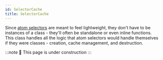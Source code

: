```yaml
---
id: SelectorCache
title: SelectorCache
---
```


Since [atom selectors](../types/AtomSelector) are meant to feel lightweight, they don't have to be instances of a class - they'll often be standalone or even inline functions. This class handles all the logic that atom selectors would handle themselves if they were classes - creation, cache management, and destruction.

:::note
🚧 This page is under construction
:::
